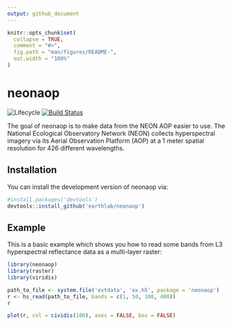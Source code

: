 ```yaml
---
output: github_document
---
```


<!-- README.md is generated from README.Rmd. Please edit that file -->

```r
knitr::opts_chunk$set(
  collapse = TRUE,
  comment = "#>",
  fig.path = "man/figures/README-",
  out.width = "100%"
)
```

# neonaop

![Lifecycle](https://img.shields.io/badge/lifecycle-experimental-orange.svg)
[![Build Status](https://travis-ci.org/earthlab/neonaop.svg?branch=master)](https://travis-ci.org/earthlab/neonaop)

The goal of neonaop is to make data from the NEON AOP easier to use. 
The National Ecological Observatory Network (NEON) collects hyperspectral 
imagery via its Aerial Observation Platform (AOP) at a 1 meter spatial 
resolution for 426 different wavelengths. 

## Installation

You can install the development version of neonaop via:

```r
#install.packages('devtools')
devtools::install_github('earthlab/neonaop')
```

## Example

This is a basic example which shows you how to read some bands from 
L3 hyperspectral reflectance data as a multi-layer raster:

```r
library(neonaop)
library(raster)
library(viridis)

path_to_file <- system.file('extdata', 'ex.h5', package = 'neonaop')
r <- hs_read(path_to_file, bands = c(1, 50, 100, 400))
r
```

```r
plot(r, col = cividis(100), axes = FALSE, box = FALSE)
```
